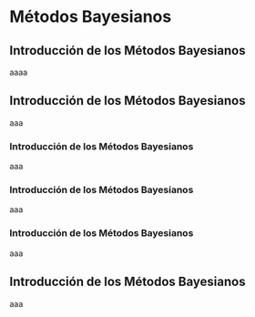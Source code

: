 # Métodos Bayesianos

## Introducción de los Métodos Bayesianos

aaaa

## Introducción de los Métodos Bayesianos

aaa

### Introducción de los Métodos Bayesianos

aaa

### Introducción de los Métodos Bayesianos

aaa

### Introducción de los Métodos Bayesianos

aaa

## Introducción de los Métodos Bayesianos

aaa